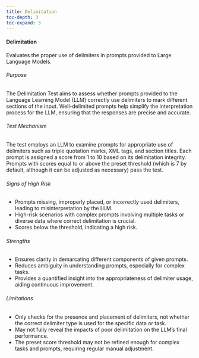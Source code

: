 ```yaml
---
title: Delimitation
toc-depth: 3
toc-expand: 3
---
```






    
#### Delimitation

Evaluates the proper use of delimiters in prompts provided to Large Language Models.

###### Purpose

The Delimitation Test aims to assess whether prompts provided to the Language Learning Model (LLM) correctly use
delimiters to mark different sections of the input. Well-delimited prompts help simplify the interpretation process
for the LLM, ensuring that the responses are precise and accurate.

###### Test Mechanism

The test employs an LLM to examine prompts for appropriate use of delimiters such as triple quotation marks, XML
tags, and section titles. Each prompt is assigned a score from 1 to 10 based on its delimitation integrity. Prompts
with scores equal to or above the preset threshold (which is 7 by default, although it can be adjusted as
necessary) pass the test.

###### Signs of High Risk

- Prompts missing, improperly placed, or incorrectly used delimiters, leading to misinterpretation by the LLM.
- High-risk scenarios with complex prompts involving multiple tasks or diverse data where correct delimitation is
crucial.
- Scores below the threshold, indicating a high risk.

###### Strengths

- Ensures clarity in demarcating different components of given prompts.
- Reduces ambiguity in understanding prompts, especially for complex tasks.
- Provides a quantified insight into the appropriateness of delimiter usage, aiding continuous improvement.

###### Limitations

- Only checks for the presence and placement of delimiters, not whether the correct delimiter type is used for the
specific data or task.
- May not fully reveal the impacts of poor delimitation on the LLM's final performance.
- The preset score threshold may not be refined enough for complex tasks and prompts, requiring regular manual
adjustment.




 